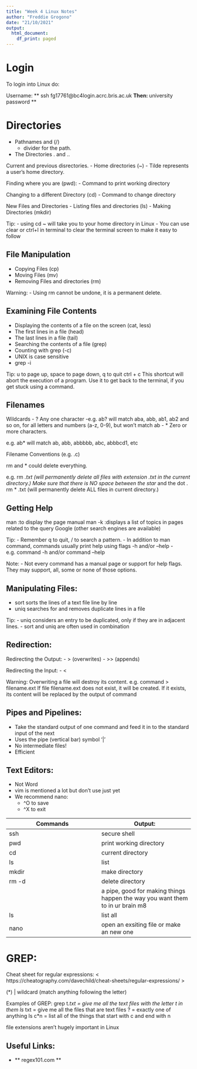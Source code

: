 ```yaml
---
title: "Week 4 Linux Notes"
author: "Freddie Grogono"
date: "21/10/2021"
output:
  html_document:
    df_print: paged
---
```


# Login

To login into Linux do:

Username: ** ssh fg17761@bc4login.acrc.bris.ac.uk **
Then: ** university password **

# Directories
- Pathnames and (/)
  - divider for the path.
- The Directories . and ..

Current and previous disrectories.
- Home directories (~)
- Tilde represents a user’s home directory.

Finding where you are (pwd):
- Command to print working directory

Changing to a different Directory (cd)
- Command to change directory

New Files and Directories
- Listing files and directories (ls)
- Making Directories (mkdir)

Tip:
- using cd ~ will take you to your home directory in Linux
- You can use clear or ctrl+l in terminal to clear the terminal screen to make it easy to follow


## File Manipulation

- Copying Files (cp)
- Moving Files (mv)
- Removing Files and directories (rm)

Warning:
- Using rm cannot be undone, it is a permanent delete.


## Examining File Contents

- Displaying the contents of a file on the screen (cat, less)
- The first lines in a file (head)
- The last lines in a file (tail)
- Searching the contents of a file (grep)
- Counting with grep (-c)
- UNIX is case sensitive
- grep -i

Tip:
u to page up, space to page down, q to quit
ctrl + c This shortcut will abort the execution of a program. Use it to get back to the terminal, if you get stuck using a command.


## Filenames

Wildcards
- ? Any one character
-e.g. ab? will match aba, abb, ab1, ab2 and so on, for all letters and numbers (a-z, 0-9), but won’t match ab
- * Zero or more characters.

e.g. ab* will match ab, abb, abbbbb, abc, abbbcd1, etc

Filename Conventions (e.g. .c)

rm and * could delete everything.

e.g.
rm *.txt (will permanently delete all files with extension .txt in the current directory.)
Make sure that there is NO space between the star * and the dot .
rm * .txt (will permanently delete ALL files in current directory.)


## Getting Help

man :to display the page manual
man -k :displays a list of topics in pages related to the query
Google (other search engines are available)

Tip:
- Remember q to quit, / to search a pattern.
- In addition to man command, commands usually print help using flags -h and/or --help
- e.g. command -h and/or command --help

Note:
- Not every command has a manual page or support for help flags.
They may support, all, some or none of those options.


## Manipulating Files:
- sort sorts the lines of a text file line by line
- uniq searches for and removes duplicate lines in a file

Tip:
- uniq considers an entry to be duplicated, only if they are in adjacent lines.
- sort and uniq are often used in combination


## Redirection:

Redirecting the Output:
- > (overwrites)
- >> (appends)

Redirecting the Input:
- <

Warning:
Overwriting a file will destroy its content.
e.g. command > filename.ext
If file filename.ext does not exist, it will be created. 
If it exists, its content will be replaced by the output of command

## Pipes and Pipelines:

- Take the standard output of one command and feed it in to the standard input of the next
- Uses the pipe (vertical bar) symbol ‘|’
- No intermediate files!
- Efficient

## Text Editors:
- Not Word
- vim is mentioned a lot but don’t use just yet
- We recommend nano:
  - ^O to save
  - ^X to exit


Commands      | Output:
------------- | ------------- 
ssh | secure shell 
pwd | print working directory 
cd  |current directory 
ls  | list 
mkdir | make directory 
rm -d | delete directory 
| | a pipe, good for making things happen the way you want them to in ur brain m8 
ls | list all
nano | open an exsiting file or make an new one 

# GREP:
Cheat sheet for regular expressions: < https://cheatography.com/davechild/cheat-sheets/regular-expressions/ >

(*) | wildcard (match anything following the letter)

Examples of GREP:
grep t*.txt = give me all the text files with the letter t in them 
ls *txt = give me all the files that are text files 
? = exactly one of anything
ls c*n = list all of the things that start with c and end with n 

file extensions aren't hugely important in Linux 

## Useful Links:


- ** regex101.com ** 

